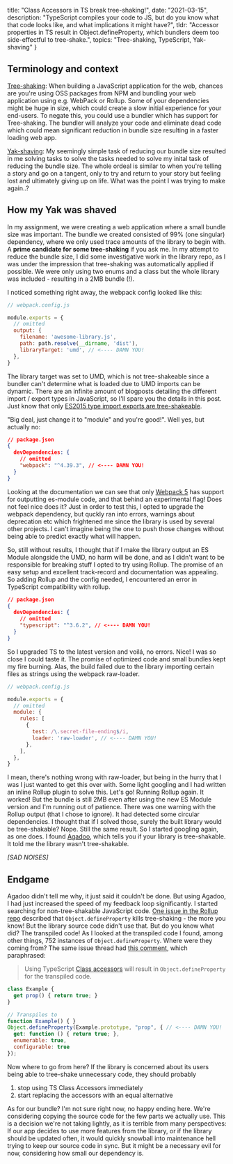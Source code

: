 
  title: "Class Accessors in TS break tree-shaking!",
  date: "2021-03-15",
  description: "TypeScript compiles your code to JS, but do you know what that code looks like, and what implications it might have?",
  tldr: "Accessor properties in TS result in Object.defineProperty, which bundlers deem too side-effectful to tree-shake.",
  topics: "Tree-shaking, TypeScript, Yak-shaving"
}


## Terminology and context

[Tree-shaking](https://en.wikipedia.org/wiki/Tree_shaking): When building a JavaScript application for the web, chances are you're using OSS packages from NPM and bundling your web application using e.g. WebPack or Rollup. Some of your dependencies might be huge in size, which could create a slow initial experience for your end-users. To negate this, you could use a bundler which has support for Tree-shaking. The bundler will analyze your code and eliminate dead code which could mean significant reduction in bundle size resulting in a faster loading web app.


[Yak-shaving](https://www.urbandictionary.com/define.php?term=yak%20shaving): My seemingly simple task of reducing our bundle size resulted in me solving tasks to solve the tasks needed to solve my inital task of reducing the bundle size. The whole ordeal is similar to when you're telling a story and go on a tangent, only to try and return to your story but feeling lost and ultimately giving up on life. What was the point I was trying to make again..?

## How my Yak was shaved

In my assignment, we were creating a web application where a small bundle size was important. The bundle we created consisted of 99% (one singular) dependency, where we only used trace amounts of the library to begin with. A **prime candidate for some tree-shaking** if you ask me. In my attempt to reduce the bundle size, I did some investigative work in the library repo, as I was under the impression that tree-shaking was automatically applied if possible. We were only using two enums and a class but the whole library was included - resulting in a 2MB bundle (!).

I noticed something right away, the webpack config looked like this:

```js
// webpack.config.js

module.exports = {
  // omitted
  output: {
    filename: 'awesome-library.js',
    path: path.resolve(__dirname, 'dist'),
    libraryTarget: 'umd', // <---- DAMN YOU!
  },
}
```

The library target was set to UMD, which is not tree-shakeable since a bundler can't determine what is loaded due to UMD imports can be dynamic. There are an infinite amount of blogposts detailing the different import / export types in JavaScript, so I'll spare you the details in this post. Just know that only [ES2015 type import exports are tree-shakeable](https://webpack.js.org/guides/tree-shaking/). 

"Big deal, just change it to "module" and you're good!". Well yes, but actually no:

```JSON
// package.json
{
  devDependencies: {
    // omitted
    "webpack": "^4.39.3", // <---- DAMN YOU!
  }
}
```
Looking at the documentation we can see that only [Webpack 5](https://webpack.js.org/configuration/output/#librarytarget-module) has support for outputting es-module code, and that behind an experimental flag! Does not feel nice does it? Just in order to test this, I opted to upgrade the webpack dependency, but quckly ran into errors, warnings about deprecation etc which frightened me since the library is used by several other projects. I can't imagine being the one to push those changes without being able to predict exactly what will happen.

So, still without results, I thought that if I make the library output an ES Module alongside the UMD, no harm will be done, and as I didn't want to be responsible for breaking stuff I opted to try using Rollup. The promise of an easy setup and excellent track-record and documentation was appealing. So adding Rollup and the config needed, I encountered an error in TypeScript compatibility with rollup.

```JSON
// package.json
{
  devDependencies: {
    // omitted
    "typescript": "^3.6.2", // <---- DAMN YOU!
  }
}
```

So I upgraded TS to the latest version and voilá, no errors. Nice! I was so close I could taste it. The promise of optimized code and small bundles kept my fire burning. Alas, the build failed due to the library importing certain files as strings using the webpack raw-loader.

```js
// webpack.config.js

module.exports = {
  // omitted
  module: {
    rules: [
      {
        test: /\.secret-file-ending$/i,
        loader: 'raw-loader', // <---- DAMN YOU!
      },
    ],
  },
}
```

I mean, there's nothing wrong with raw-loader, but being in the hurry that I was I just wanted to get this over with. Some light googling and I had written an inline Rollup plugin to solve this. Let's go! Running Rollup again. It worked! But the bundle is still 2MB even after using the new ES Module version and I'm running out of patience. There was one warning with the Rollup output (that I chose to ignore). It had detected some circular dependencies. I thought that if I solved those, surely the built library would be tree-shakable? Nope. Still the same result. So I started googling again, as one does. I found [Agadoo](https://github.com/Rich-Harris/agadoo), which tells you if your library is tree-shakable. It told me the library wasn't tree-shakable. 

_[SAD NOISES]_

## Endgame

Agadoo didn't tell me why, it just said it couldn't be done. But using Agadoo, I had just increased the speed of my feedback loop significantly. I started searching for non-tree-shakable JavaScript code. [One issue in the Rollup repo](https://github.com/rollup/rollup/issues/1130) described that `Object.defineProperty` kills tree-shaking - the more you know! But the library source code didn't use that. But do you know what did? The transpiled code! As I looked at the transpiled code I found, among other things, 752 instances of `Object.defineProperty`. Where were they coming from? The same issue thread had [this comment](https://github.com/rollup/rollup/issues/1130#issuecomment-459369686), which paraphrased:

> Using TypeScript [Class accessors](https://www.typescriptlang.org/docs/handbook/2/classes.html#getters--setters) will result in `Object.defineProperty` for the transpiled code.

```js
class Example {
  get prop() { return true; }
}

// Transpiles to
function Example() { }
Object.defineProperty(Example.prototype, "prop", { // <---- DAMN YOU!
  get: function () { return true; },
  enumerable: true,
  configurable: true
});
```


Now where to go from here? If the library is concerned about its users being able to tree-shake unnecessary code, they should probably
1. stop using TS Class Accessors immediately
2. start replacing the accessors with an equal alternative

As for our bundle? I'm not sure right now, no happy ending here. We're considering copying the source code for the few parts we actually use. This is a decision we're not taking lightly, as it is terrible from many perspectives: If our app decides to use more features from the library, or if the library should be updated often, it would quickly snowball into maintenance hell trying to keep our source code in sync. But it might be a necessary evil for now, considering how small our dependency is.
